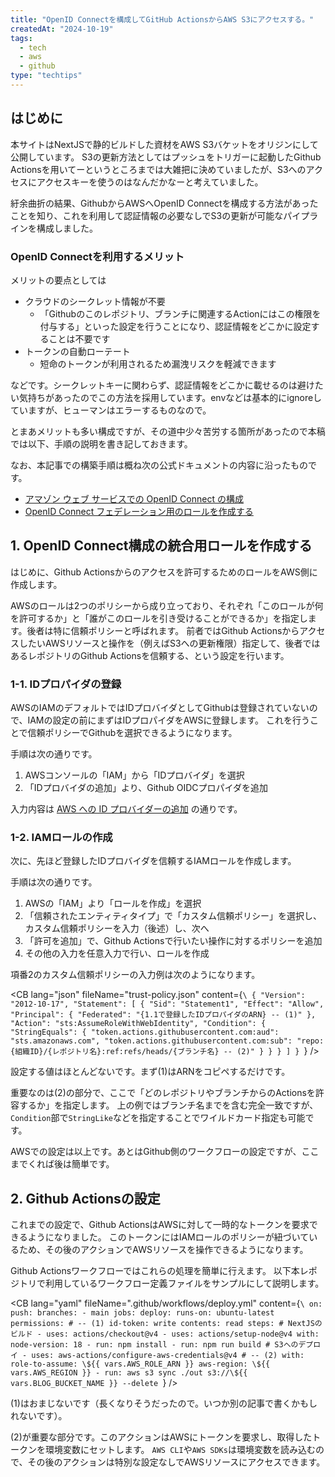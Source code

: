 ```yaml
---
title: "OpenID Connectを構成してGitHub ActionsからAWS S3にアクセスする。"
createdAt: "2024-10-19"
tags:
  - tech
  - aws
  - github
type: "techtips"
---
```


## はじめに

本サイトはNextJSで静的ビルドした資材をAWS S3バケットをオリジンにして公開しています。
S3の更新方法としてはプッシュをトリガーに起動したGithub Actionsを用いてーというところまでは大雑把に決めていましたが、S3へのアクセスにアクセスキーを使うのはなんだかなーと考えていました。

紆余曲折の結果、GithubからAWSへOpenID Connectを構成する方法があったことを知り、これを利用して認証情報の必要なしでS3の更新が可能なパイプラインを構成しました。

### OpenID Connectを利用するメリット

メリットの要点としては

- クラウドのシークレット情報が不要
  - 「Githubのこのレポジトリ、ブランチに関連するActionにはこの権限を付与する」といった設定を行うことになり、認証情報をどこかに設定することは不要です
- トークンの自動ローテート
  - 短命のトークンが利用されるため漏洩リスクを軽減できます

などです。シークレットキーに関わらず、認証情報をどこかに載せるのは避けたい気持ちがあったのでこの方法を採用しています。envなどは基本的にignoreしていますが、ヒューマンはエラーするものなので。

とまあメリットも多い構成ですが、その道中少々苦労する箇所があったので本稿では以下、手順の説明を書き記しておきます。

なお、本記事での構築手順は概ね次の公式ドキュメントの内容に沿ったものです。

- [アマゾン ウェブ サービスでの OpenID Connect の構成](https://docs.github.com/ja/actions/security-for-github-actions/security-hardening-your-deployments/configuring-openid-connect-in-amazon-web-services)
- [OpenID Connect フェデレーション用のロールを作成する](https://docs.aws.amazon.com/ja_jp/IAM/latest/UserGuide/id_roles_create_for-idp_oidc.html)

<Info message="AWSやGithubへの基本的なアクセス権はもっている前提とします。" />

## 1. OpenID Connect構成の統合用ロールを作成する

はじめに、Github Actionsからのアクセスを許可するためのロールをAWS側に作成します。

AWSのロールは2つのポリシーから成り立っており、それぞれ「このロールが何を許可するか」と「誰がこのロールを引き受けることができるか」を指定します。後者は特に信頼ポリシーと呼ばれます。
前者ではGithub ActionsからアクセスしたいAWSリソースと操作を（例えばS3への更新権限）指定して、後者ではあるレポジトリのGithub Actionsを信頼する、という設定を行います。

### 1-1. IDプロパイダの登録

AWSのIAMのデフォルトではIDプロバイダとしてGithubは登録されていないので、IAMの設定の前にまずはIDプロパイダをAWSに登録します。
これを行うことで信頼ポリシーでGithubを選択できるようになります。

手順は次の通りです。

1. AWSコンソールの「IAM」から「IDプロバイダ」を選択
2. 「IDプロバイダの追加」より、Github OIDCプロパイダを追加

入力内容は [AWS への ID プロバイダーの追加](https://docs.github.com/ja/actions/security-for-github-actions/security-hardening-your-deployments/configuring-openid-connect-in-amazon-web-services#adding-the-identity-provider-to-aws) の通りです。

### 1-2. IAMロールの作成

次に、先ほど登録したIDプロバイダを信頼するIAMロールを作成します。

手順は次の通りです。

1. AWSの「IAM」より「ロールを作成」を選択
2. 「信頼されたエンティティタイプ」で「カスタム信頼ポリシー」を選択し、カスタム信頼ポリシーを入力（後述）し、次へ
3. 「許可を追加」で、Github Actionsで行いたい操作に対するポリシーを追加
4. その他の入力を任意入力で行い、ロールを作成

項番2のカスタム信頼ポリシーの入力例は次のようになります。

<CB
  lang="json"
  fileName="trust-policy.json"
  content={`\
{
    "Version": "2012-10-17",
    "Statement": [
        {
            "Sid": "Statement1",
            "Effect": "Allow",
            "Principal": {
                "Federated": "{1.1で登録したIDプロパイダのARN} -- (1)"
            },
            "Action": "sts:AssumeRoleWithWebIdentity",
            "Condition": {
                "StringEquals": {
                    "token.actions.githubusercontent.com:aud": "sts.amazonaws.com",
                    "token.actions.githubusercontent.com:sub": "repo:{組織ID}/{レポジトリ名}:ref:refs/heads/{ブランチ名} -- (2)"
                }
            }
        }
    ]
}
  `}
/>

設定する値はほとんどないです。まず(1)はARNをコピペするだけです。

重要なのは(2)の部分で、ここで「どのレポジトリやブランチからのActionsを許容するか」を指定します。
上の例ではブランチ名までを含む完全一致ですが、`Condition`部で`StringLike`などを指定することでワイルドカード指定も可能です。

<Caution
  message="AWSリソースを使えるのはこのレポジトリのみ、というセキュリティ設定は信頼ポリシーでのみ設定ができます。
思わぬセキュリティホールを生まないよう、セキュリティの一般的なベストプラクティスに従い必要最小限の権限付与対象を設定してください。"
/>

AWSでの設定は以上です。あとはGithub側のワークフローの設定ですが、ここまでくれば後は簡単です。

## 2. Github Actionsの設定

これまでの設定で、Github ActionsはAWSに対して一時的なトークンを要求できるようになりました。
このトークンにはIAMロールのポリシーが紐づいているため、その後のアクションでAWSリソースを操作できるようになります。

Github Actionsワークフローではこれらの処理を簡単に行えます。
以下本レポジトリで利用しているワークフロー定義ファイルをサンプルにして説明します。

<CB
  lang="yaml"
  fileName=".github/workflows/deploy.yml"
  content={`\
on:
  push:
    branches:
      - main
jobs:
  deploy:
    runs-on: ubuntu-latest
    permissions: # -- (1)
      id-token: write
      contents: read
    steps:
      # NextJSのビルド
      - uses: actions/checkout@v4
      - uses: actions/setup-node@v4
        with:
          node-version: 18
      - run: npm install
      - run: npm run build
      # S3へのデプロイ
      - uses: aws-actions/configure-aws-credentials@v4 # -- (2)
        with:
          role-to-assume: \${{ vars.AWS_ROLE_ARN }}
          aws-region: \${{ vars.AWS_REGION }}
      - run: aws s3 sync ./out s3://\${{ vars.BLOG_BUCKET_NAME }} --delete
`}
/>

(1)はおまじないです（長くなりそうだったので。いつか別の記事で書くかもしれないです）。

(2)が重要な部分です。このアクションはAWSにトークンを要求し、取得したトークンを環境変数にセットします。
`AWS CLI`や`AWS SDKs`は環境変数を読み込むので、その後のアクションは特別な設定なしでAWSリソースにアクセスできます。

<Info message="varsの値は Github Actions の 構成変数（かなり近しい存在なのでややこしいですが、環境変数とはまた別です）という仕組みを用いて設定しています。詳細はGithub Actionsのドキュメントを参照ください。" />
